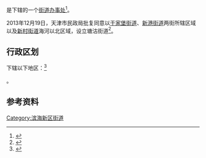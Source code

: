 {{中国乡级行政区|12/01/16/001/000}}

'''{{PAGENAMEBASE}}'''是{{PRC admin/fullname|12/01/16/001/000|3}}下辖的一个[[街道办事处|街道办事处]]<ref>{{PRC admin/ref sgc|{{PRC admin/parent|12/01/16/001/000}}}}</ref>。

2013年12月19日，天津市民政局批复同意以[[于家堡街道|于家堡街道]]、[[新港街道_(天津市)|新港街道]]两街所辖区域以及[[新村街道_(天津市)|新村街道]]海河以北区域，设立塘沽街道<ref>{{Cite web|url=http://gk.tj.gov.cn/gkml/000125735/201312/t20131231_39244.shtml|title=天津市民政局关于滨海新区调整部分街镇行政区划的批复（津民复〔2013〕19号）|accessdate=2017-09-23|archiveurl=https://web.archive.org/web/20170924050253/http://gk.tj.gov.cn/gkml/000125735/201312/t20131231_39244.shtml|archivedate=2017-09-24|dead-url=yes}}</ref>。

== 行政区划 ==

{{PAGENAMEBASE}}下辖以下地区：<ref>{{PRC admin/ref sgc|12/01/16/001/000}}</ref>

{{PRC admin/children|12/01/16/001/000}}。

== 参考资料 ==

{{reflist}}

{{天津市滨海新区行政区划}}
{{天津行政区划小作品}}
[[Category:滨海新区街道|Category:滨海新区街道]]